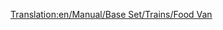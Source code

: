 [[Translation:en/Manual/Base Set/Trains/Food Van]]
{{en/Manual/Base Set/Trains/Trains Carriages new|Picture=[[File:en/Manual/Base Set/Trains/Foodvan.png]]
|NormalCost=£1,119 ($2,238)
|NormalWeight=22 / 47 t
|NormalCapacity=25 tonnes of food
|MonoCost="
|MonoWeight=22 / 52 t
|MonoCapacity=30 tonnes of food
|MagCost="
|MagWeight=22 / 54 t
|MagCapacity=32 tonnes of food
|Description=This van carries food from foodstuff plants to towns. Only accessible in tropical and arctic climates
}}